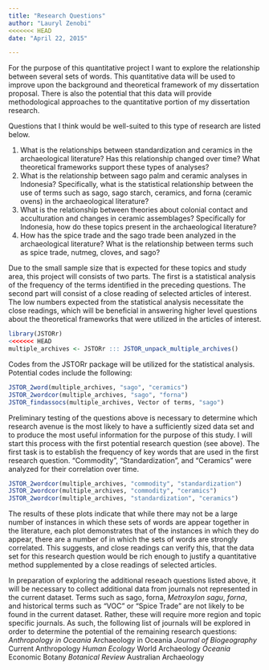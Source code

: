 ```yaml
---
title: "Research Questions"
author: "Lauryl Zenobi"
<<<<<<< HEAD
date: "April 22, 2015"

---
```


For the purpose of this quantitative project I want to explore the relationship between several sets of words. This quantitative data will be used to improve upon the background and theoretical framework of my dissertation proposal. There is also the potential that this data will provide methodological approaches to the quantitative portion of my dissertation research. 

Questions that I think would be well-suited to this type of research are listed below.

1. What is the relationships between standardization and ceramics in the archaeological literature? Has this relationship changed over time? What theoretical frameworks support these types of analyses?
2. What is the relationship between sago palm and ceramic analyses in Indonesia? Specifically, what is the statistical relationship between the use of terms such as sago, sago starch, ceramics, and forna (ceramic ovens) in the archaeological literature?
3. What is the relationship between theories about colonial contact and acculturation and changes in ceramic assemblages? Specifically for Indonesia, how do these topics present in the archaeological literature?
4. How has the spice trade and the sago trade been analyzed in the archaeological literature? What is the relationship between terms such as spice trade, nutmeg, cloves, and sago? 


Due to the small sample size that is expected for these topics and study area, this project will consists of two parts. The first is a statistical analysis of the frequency of the terms identified in the preceding questions. The second part will consist of a close reading of selected articles of interest. The low numbers expected from the statistical analysis necessitate the close readings, which will be beneficial in answering higher level questions about the theoretical frameworks that were utilized in the articles of interest. 


```r
library(JSTORr)
<<<<<<< HEAD
multiple_archives <- JSTORr ::: JSTOR_unpack_multiple_archives()
```

Codes from the JSTORr package will be utilized for the statistical analysis. Potential codes include the following:
```r
JSTOR_2word(multiple_archives, "sago", "ceramics")
JSTOR_2wordcor(multiple_archives, "sago", "forna")
JSTOR_findassocs(multiple_archives, Vector of terms, "sago")
```

Preliminary testing of the questions above is necessary to determine which research avenue is the most likely to have a sufficiently sized data set and to produce the most useful information for the purpose of this study. I will start this process with the first potential research question (see above). The first task is to establish the frequency of key words that are used in the first research question. "Commodity", "Standardization", and "Ceramics" were analyzed for their correlation over time. 

```r
JSTOR_2wordcor(multiple_archives, "commodity", "standardization")
JSTOR_2wordcor(multiple_archives, "commodity", "ceramics")
JSTOR_2wordcor(multiple_archives, "standardization", "ceramics")
```

The results of these plots indicate that while there may not be a large number of instances in which these sets of words are appear together in the literature, each plot demonstrates that of the instances in which they do appear, there are a number of in which the sets of words are strongly correlated. This suggests, and close readings can verify this, that the data set for this research question would be rich enough to justify a quantitative method supplemented by a close readings of selected articles. 

In preparation of exploring the additional reseach questions listed above, it will be necessary to collect additional data from journals not represented in the current dataset. Terms such as sago, forna, *Metroxylon sagu*, *forna*, and historical terms such as "VOC" or "Spice Trade" are not likely to be found in the current dataset. Rather, these will require more region and topic specific journals. As such, the following list of journals will be explored in order to determine the potential of the remaining research questions:
*Anthropology in Oceania
*Archaeology in Oceania
*Journal of Biogeography
*Current Anthropology
*Human Ecology
*World Archaeology
*Oceania
*Economic Botany
*Botanical Review
*Australian Archaeology

